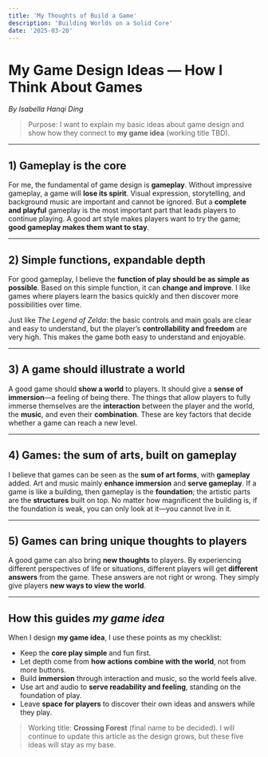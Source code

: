 ```yaml
---
title: 'My Thoughts of Build a Game'
description: 'Building Worlds on a Solid Core'
date: '2025-03-20'
---
```


# My Game Design Ideas — How I Think About Games

*By Isabella Hanqi Ding*

> Purpose: I want to explain my basic ideas about game design and show how they connect to **my game idea** (working title TBD).

---

## 1) Gameplay is the core

For me, the fundamental of game design is **gameplay**. Without impressive gameplay, a game will **lose its spirit**. Visual expression, storytelling, and background music are important and cannot be ignored. But a **complete and playful** gameplay is the most important part that leads players to continue playing. A good art style makes players want to try the game; **good gameplay makes them want to stay**.

---

## 2) Simple functions, expandable depth

For good gameplay, I believe the **function of play should be as simple as possible**. Based on this simple function, it can **change and improve**. I like games where players learn the basics quickly and then discover more possibilities over time.

Just like *The Legend of Zelda*: the basic controls and main goals are clear and easy to understand, but the player’s **controllability and freedom** are very high. This makes the game both easy to understand and enjoyable.

---

## 3) A game should illustrate a world

A good game should **show a world** to players. It should give a **sense of immersion**—a feeling of being there. The things that allow players to fully immerse themselves are the **interaction** between the player and the world, the **music**, and even their **combination**. These are key factors that decide whether a game can reach a new level.

---

## 4) Games: the sum of arts, built on gameplay

I believe that games can be seen as the **sum of art forms**, with **gameplay** added. Art and music mainly **enhance immersion** and **serve gameplay**. If a game is like a building, then gameplay is the **foundation**; the artistic parts are the **structures** built on top. No matter how magnificent the building is, if the foundation is weak, you can only look at it—you cannot live in it.

---

## 5) Games can bring unique thoughts to players

A good game can also bring **new thoughts** to players. By experiencing different perspectives of life or situations, different players will get **different answers** from the game. These answers are not right or wrong. They simply give players **new ways to view the world**.

---

## How this guides *my game idea*

When I design **my game idea**, I use these points as my checklist:

* Keep the **core play simple** and fun first.
* Let depth come from **how actions combine with the world**, not from more buttons.
* Build **immersion** through interaction and music, so the world feels alive.
* Use art and audio to **serve readability and feeling**, standing on the foundation of play.
* Leave **space for players** to discover their own ideas and answers while they play.

> Working title: **Crossing Forest** (final name to be decided). I will continue to update this article as the design grows, but these five ideas will stay as my base.
